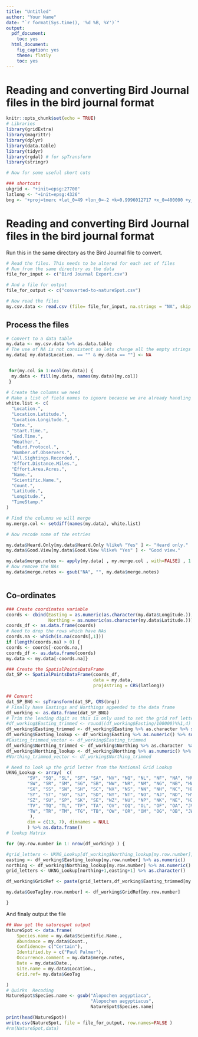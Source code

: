 ```yaml
---
title: "Untitled"
author: "Your Name"
date: "`r format(Sys.time(), '%d %B, %Y')`"
output:
  pdf_document:
    toc: yes
  html_document:
    fig_caption: yes
    theme: flatly
    toc: yes
---
```


# Reading and converting Bird Journal files in the bird journal format

```r
knitr::opts_chunk$set(echo = TRUE)
# Libraries
library(gridExtra)
library(magrittr)
library(dplyr)
library(data.table)
library(tidyr)
library(rgdal) # for spTransform
library(stringr)

# Now for some useful short cuts

### shortcuts
ukgrid <- "+init=epsg:27700"
latlong <- "+init=epsg:4326"
bng <- '+proj=tmerc +lat_0=49 +lon_0=-2 +k=0.9996012717 +x_0=400000 +y_0=-100000 +ellps=airy +datum=OSGB36 +units=m +no_defs'

```

# Reading and converting Bird Journal files in the bird journal format

Run this in the same directory as the Bird Journal file to convert.
```r
# Read the files. This needs to be altered for each set of files
# Run from the same directory as the data
file_for_input <- c("Bird Journal Export.csv")

# And a file for output
file_for_output <- c("converted-to-natureSpot.csv")

# Now read the files
my.csv.data <- read.csv (file= file_for_input, na.strings = "NA", skip = 0, check.names = TRUE, strip.white = TRUE, blank.lines.skip = TRUE, stringsAsFactors=FALSE)

```

## Process the files


```r

# Convert to a data table
my.data <- my.csv.data %>% as.data.table
# The use of NA is not consistent so lets change all the empty strings into NA's
my.data[ my.data$Location. == "" & my.data == ""] <- NA


 for(my.col in 1:ncol(my.data)) {
  my.data <- fill(my.data, names(my.data)[my.col])
 }

# Create the columns we need
# Make a list of field names to ignore because we are already handling them
white.list <- c(
  "Location.",
  "Location.Latitude.",
  "Location.Longitude.",
  "Date.",
  "Start.Time.",
  "End.Time.",
  "Weather.",
  "eBird.Protocol.",
  "Number.of.Observers.",
  "All.Sightings.Recorded.",
  "Effort.Distance.Miles.",
  "Effort.Area.Acres.",
  "Name.",
  "Scientific.Name.",
  "Count.",
  "Latitude.",
  "Longitude.",
  "TimeStamp."
)

# Find the columns we will merge
my.merge.col <- setdiff(names(my.data), white.list)

# Now recode some of the entries

my.data$Heard.Only[my.data$Heard.Only %like% "Yes" ] <- "Heard only."
my.data$Good.View[my.data$Good.View %like% "Yes" ] <- "Good view."

my.data$merge.notes <- apply(my.data[ , my.merge.col , with=FALSE] , 1 , paste , collapse = " " )
# Now remove the NAs
my.data$merge.notes <- gsub("NA", "", my.data$merge.notes)



```

## Co-ordinates

```r
### Create coordinates variable
coords <- cbind(Easting = as.numeric(as.character(my.data$Longitude.)),
                Northing = as.numeric(as.character(my.data$Latitude.)))
coords_df <- as.data.frame(coords)
# Need to drop the rows which have NAs
coords.na <- which(is.na(coords[,1]))
if (length(coords.na) > 0) {
coords <- coords[-coords.na,]
coords_df <- as.data.frame(coords)
my.data <- my.data[-coords.na]}

### Create the SpatialPointsDataFrame
dat_SP <- SpatialPointsDataFrame(coords_df,
                                 data = my.data,
                                 proj4string = CRS(latlong))

## Convert
dat_SP_BNG <- spTransform(dat_SP, CRS(bng))
# Finally have Eastings and Northings appended to the data frame
df_working <- as.data.frame(dat_SP_BNG)
# Trim the leading digit as this is only used to set the grid ref letters
#df_working$Easting_trimmed <- round((df_working$Easting/100000)%%1,4) %>% as.character %>% substr(3,10)
df_working$Easting_trimmed <- df_working$Easting %>% as.character %>% substr(2,6)
df_working$Easting_lookup <- df_working$Easting %>% as.numeric() %>% substr(1,1)
#Easting_trimmed_vector <- df_working$Easting_trimmed
df_working$Northing_trimmed <- df_working$Northing %>% as.character  %>% substr(2,6)
df_working$Northing_lookup <- df_working$Northing %>% as.numeric() %>% substr(1,1)
#Northing_trimmed_vector <- df_working$Northing_trimmed

# Need to look up the grid letter from the National Grid Lookup
UKNG_Lookup <- array(  c(
        "SV", "SQ", "SL", "SF", "SA", "NV", "NQ", "NL", "NF", "NA", "HV", "HQ", "HL",
        "SW", "SR", "SM", "SG", "SB", "NW", "NR", "NM", "NG", "NB", "HW", "HR", "HM",
        "SX", "SS", "SN", "SH", "SC", "NX", "NS", "NN", "NH", "NC", "HX", "HS", "HN",
        "SY", "ST", "SO", "SJ", "SD", "NY", "NT", "NO", "NJ", "ND", "HY", "HT", "HO",
        "SZ", "SU", "SP", "SK", "SE", "NZ", "NU", "NP", "NK", "NE", "HZ", "HU", "HO",
        "TV", "TQ", "TL", "TF", "TA", "OV", "OQ", "OL", "OF", "OA", "JV", "JQ", "JL",
        "TW", "TR", "TM", "TG", "TB", "OW", "OR", "OM", "OG", "OB", "JW", "JR", "JM"
         ),
        dim = c(13, 7), dimnames = NULL
        ) %>% as.data.frame()
# lookup Matrix

for (my.row.number in 1: nrow(df_working) ) {

#grid_letters <- UKNG_Lookup[df_working$Northing_lookup[my.row.number],df_working$Easting_lookup[my.row.number]] %>% as.character()
easting <- df_working$Easting_lookup[my.row.number] %>% as.numeric()
northing <- df_working$Northing_lookup[my.row.number] %>% as.numeric()
grid_letters <- UKNG_Lookup[northing+1,easting+1] %>% as.character()

df_working$GridRef <- paste(grid_letters,df_working$Easting_trimmed[my.row.number], df_working$Northing_trimmed[my.row.number], sep ="")

my.data$GeoTag[my.row.number] <- df_working$GridRef[my.row.number]

}

```


And finaly output the file

```r


## Now get the naturespot output
NatureSpot <- data.frame(
	Species.name = my.data$Scientific.Name.,
	Abundance = my.data$Count.,
	Confidence= c("Certain"),
	Identified.by = c("Paul Palmer"),
	Occurrence.comment = my.data$merge.notes,
	Date = my.data$Date.,
	Site.name = my.data$Location.,
	Grid.ref= my.data$GeoTag

) 
# Quirks  Recoding 
NatureSpot$Species.name <- gsub("Alopochen aegyptiaca", 
                                "Alopochen aegyptiacus", 
                                NatureSpot$Species.name)

print(head(NatureSpot))
write.csv(NatureSpot, file = file_for_output, row.names=FALSE )
#rm(NatureSpot,data)

```




